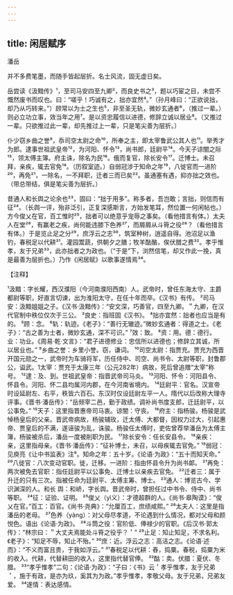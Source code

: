 ```yaml
---
---
---
```

title: 闲居赋序
---



潘岳

并不多费笔墨，而随手皆起层折。名士风流，固无虚日矣。

岳尝读《汲黯传》¹，至司马安四至九卿²，而良史书之³，题以巧宦之目，未尝不慨然废书而叹也。曰：“嗟乎！巧诚有之，拙亦宜然⁴。”（孙月峰曰：“正欲说拙，却乃从巧转来。”）顾常以为士之生也⁵，非至圣无轨，微妙玄通者⁶，（推过一辈。）则必立功立事，效当年之用⁷。是以资忠履信以进德，修辞立诚以居业⁸。（又推过一辈。只欲推过此一辈，却先推过上一辈，只是笔尖善为层折。）

仆少窃乡曲之誉⁹，忝司空太尉之命¹⁰，所奉之主，即太宰鲁武公其人也¹¹。举秀才为郎。逮事世祖武皇帝¹²，为河阳、怀令¹³，尚书郎，廷尉平¹⁴。今天子谅闇之际¹⁵，领太傅主簿。府主诛，除名为民¹⁶。俄而复官，除长安令¹⁷。迁博士。未召拜，亲疾，辄去官免¹⁸。（历叙室迹。）自弱冠涉于知命之年¹⁹，八徙官而一进阶²⁰，再免²¹，一除名，一不拜职，迁者三而已矣²²。虽通塞有遇，抑亦拙之效也。（带总带结，俱是笔尖善为层折。）

昔通人和长舆之论余也²³，固曰：“拙于用多”。称多者，吾岂敢；言拙，则信而有征²⁴。（长舆一评，殆非泛引，正复深感斯言，方始发笔耳，然位置一何闲帖也。）方今俊乂在官，百工惟时²⁵，拙者可以绝意乎宠辱之事矣。（看他措言有体。）太夫人在堂²⁶，有赢老之疾，尚何能违膝下色养²⁷，而屑屑从斗筲之役²⁸？（看他措言有体。）于是览止足之分²⁹，庶浮云之志³⁰，筑室种树，逍遥自得。池沼足以渔钓，春税足以代耕³¹。灌园鬻蔬，供朝夕之膳；牧羊酤酪，俟伏腊之费³²。孝乎惟孝，友于兄弟³³，此亦拙者之为政也。（“于是”下，浏然信笔，却又作此一挽，真是最善为层折也。）乃作《闲居赋》以歌事遂情焉³⁴。

【注释】

¹汲黯：字长耀，西汉濮阳（今河南濮阳西南）人。武帝时，曾任东海太守、主爵都尉等职，好直言切谏，出为淮阳太守，在任十年而卒。《汉书》有传。
²司马安：汲黯姐姐之子。《汉书·汲黯传》：“安文深，巧善官，四至九卿。＂九卿，在汉代官制中秩位仅次于三公。
³良史：指班固《汉书》。
⁴拙亦宜然：拙者也应当是有的。
⁵顾：念。
⁶轨：轨迹。《老子》：“善行无辙迹。”微妙玄通者：得道之士。《老子》：“古之善为士者，微妙玄通，深不可识。”
⁷效：致。
⁸资：用。德：德行。业：功业。《周易·乾·文言》：“君子进德修业：忠信所以进德也；修辞立其诚，所以居业也。”
⁹乡曲之誉：乡里小誉。窃，谦词。
¹⁰司空太尉：指贾充。贾充为西晋开国元勋之一，武帝时为车骑将军，历任侍中、司空、尚书令、太尉等职，封鲁郡公，谥武。1太宰：贾充于太康三年（公元282年）病故，死后曾追赠“太宰”称号。
¹²逮：及、到。世祖武皇帝：指晋武帝司马炎。
¹³河阳、怀令：河阳县令、怀县令。河阳、怀二县均属河内郡，在今河南省境内。
¹⁴廷尉平：官名。汉宣帝时设延尉左、右平，秩皆六百石。东汉时仅设廷尉左平一人。隋代以后改称大理寺评事。《晋书·潘岳传》：“岳频宰二邑，勤于政绩。调补尚书度支郎，迁廷尉平，以公事免。”
¹⁵天子：这里指晋惠帝司马衷。谅闇：守丧。
¹⁶府主：指杨骏。杨骏是武悼杨皇后的父亲。晋武帝病故，杨骏辅玫，迁太傅、大都督，因权力过大，引起惠帝、贾皇后的不满，遂诬骏为乱，诛骏。杨骏任太傅时，吏佐曾荐举潘岳为太傅主簿，杨骏被杀后，潘岳一度被削职为民。
¹⁷除长安令：任长安县令。
¹⁸亲疾：亲，这里指母亲。《晋书·潘岳传》：“征补博士，未召，以母疾辄去官免。”
¹⁹弱冠：见庾亮《让中书监表》注⁸。知命之年：五十岁。《论语·为政》：“五十而知天命。”
²⁰八徙官：八次变动官职。徙，迁移。一进阶：指由怀县令升为尚书郞。
²¹再免：两次被免去官职：指任廷尉平以公事免、迁博士以亲疾去官免。
²²迁者三：属于升迁的只有三次。指被任命为廷尉平、太傅主筹、博士。
²³通人：博览古今、学识渊深的人。和长
舆：和峤，字长舆。晋武帝时，曾担任过中书令、侍中、尚书等职。
²⁴征：证验、证明。
²⁵俊乂（yì义）：才德超群的人。《尚书·皋陶谟》：“俊乂在官。”百工：百官。《尚书·尧典》：“允厘百工，庶绩咸熙。”
²⁶太夫人：这里是指潘岳的老母。
²⁷色养（yàng）：对父母尽孝道，不论遇到什么情况，都对父母和颜悦色。语出《论语·为政》。
²⁸斗筒之役：官阶低、俸禄少的官职。《后汉书·郭太传》：“林宗曰：＂大丈夫焉能处斗筲之役乎？＇”
²⁹止足：知止知足，不求名利。《老子》：“知足不辱，知止不殆。”
³⁰庶：近。浮云之志：高洁之志。《论语·述而》：“不义而富且贵，于我如浮云。”
³¹春税足以代耕：舂，捣粟。春税，捣粟为米的收入。代耕，代替耕田的收入，这里指代替官俸。
³²酤：卖。伏腊：夏伏、冬腊。
³³“孝乎惟孝”二句：《论语·为政》：“子曰：《书》云＇孝乎惟孝，友于兄弟＇，施于有政，是亦为玖，奚其为为政。”孝乎惟孝，孝敬父母。友于兄弟，兄弟友爱。
³⁴遂情：表达感情。